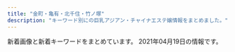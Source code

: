 ```yaml
---
title: "金町・亀有・北千住・竹ノ塚"
description: "キーワード別にの巨乳アジアン・チャイナエステ嬢情報をまとめました。"
---
```


新着画像と新着キーワードをまとめています。
2021年04月19日の情報です。

<DmmAffiliateIns />
<KeywordTable
  shops={
    [
    {
        "station": "\u5800\u5207\u83d6\u84b2\u5712\u99c5",
        "url": "https://kungangm.jimdofree.com/",
        "name": "\u541b\u5b89",
        "img_links": [
            "https://image.jimcdn.com/app/cms/image/transf/dimension=1080x1024:format=jpg/path/s491738307dab8ed0/image/ie54739bfe4411825/version/1617353438/image.jpg",
            "https://image.jimcdn.com/app/cms/image/transf/none/path/s491738307dab8ed0/image/i5806f8c0fbbca598/version/1417614009/image.jpg",
            "https://image.jimcdn.com/app/cms/image/transf/dimension=1080x1024:format=jpg/path/s491738307dab8ed0/image/i0ab0a1b77accb1c7/version/1616305682/image.jpg",
            "https://image.jimcdn.com/app/cms/image/transf/dimension=1080x1024:format=jpg/path/s491738307dab8ed0/image/i8114f4be25f79eef/version/1617353476/image.jpg",
            "https://image.jimcdn.com/app/cms/image/transf/none/path/s491738307dab8ed0/image/iba7a970dbc047ea1/version/1615546334/image.jpg"
        ],
        "keywords": {}
    },
    {
        "station": "JR\u4e80\u6709\u99c5\u5317\u53e3",
        "img_links": [
            "http://massage-esthe.red/images/r3.jpg",
            "http://massage-esthe.red/images/an_5_01.jpg",
            "http://massage-esthe.red/images/staff_images/st6.jpg",
            "http://massage-esthe.red/images/staff_images/st7.jpg",
            "http://massage-esthe.red/images/fbb.jpg",
            "http://massage-esthe.red/images/staff_images/st4.jpg",
            "http://massage-esthe.red/images/staff_images/sta6.jpg",
            "http://massage-esthe.red/images/staff_images/st3.jpg",
            "http://massage-esthe.red/images/index-2.jpg",
            "http://massage-esthe.red/images/an_2_01.jpg",
            "http://massage-esthe.red/images/an_1_01.jpg",
            "http://massage-esthe.red/images/line1.jpg",
            "http://massage-esthe.red/images/staff_images/sta3.jpg",
            "http://massage-esthe.red/images/staff_images/sta1.jpg",
            "http://massage-esthe.red/images/slider/slide4s.png",
            "http://massage-esthe.red/images/an_5_02.jpg",
            "http://massage-esthe.red/images/staff_images/sta2.jpg",
            "http://massage-esthe.red/images/staff_images/sta9.jpg",
            "http://massage-esthe.red/images/staff_images/sta5.jpg",
            "http://massage-esthe.red/images/staff_images/sl.png",
            "http://massage-esthe.red/images/qr.jpg",
            "http://massage-esthe.red/images/an_3_01.jpg",
            "http://massage-esthe.red/images/an_6_02.jpg",
            "http://massage-esthe.red/images/staff_images/sta7.jpg",
            "http://massage-esthe.red/images/slider/slide2s.png",
            "http://massage-esthe.red/images/r7.jpg",
            "http://massage-esthe.red/images/e.jpg",
            "http://massage-esthe.red/images/staff_images/st9.jpg",
            "http://massage-esthe.red/images/r2.jpg",
            "http://massage-esthe.red/images/slider/slide4.png",
            "http://massage-esthe.red/images/an_1_02.jpg",
            "http://massage-esthe.red/images/an_6_01.jpg",
            "http://massage-esthe.red/images/slider/slide3.png",
            "http://massage-esthe.red/images/staff_images/st2.jpg",
            "http://massage-esthe.red/images/an_3_02.jpg",
            "http://massage-esthe.red/images/slider/slide5.png",
            "http://massage-esthe.red/images/slider/slide5s.png",
            "http://massage-esthe.red/images/r5.jpg",
            "http://massage-esthe.red/images/index-1.jpg",
            "http://massage-esthe.red/images/staff_images/st5.jpg",
            "http://massage-esthe.red/images/staff_images/sta4.jpg",
            "http://massage-esthe.red/images/line.jpg",
            "http://massage-esthe.red/images/slider/slide3s.png",
            "http://massage-esthe.red/images/slider/slide1s.png",
            "http://massage-esthe.red/images/r4.jpg",
            "http://massage-esthe.red/images/an_4_02.jpg",
            "http://massage-esthe.red/images/slider/slide1.png",
            "http://massage-esthe.red/images/an_4_01.jpg",
            "http://massage-esthe.red/images/an_2_02.jpg",
            "http://massage-esthe.red/images/r6.jpg",
            "http://massage-esthe.red/images/staff_images/st1.jpg",
            "http://massage-esthe.red/images/slider/slide2.png",
            "http://massage-esthe.red/images/no.png"
        ],
        "name": "BODY RESORT",
        "keywords": {
            "86": 32,
            "D": 20,
            "C": 2
        },
        "url": "http://massage-esthe.red/"
    },
    {
        "name": "\u82b1\u306e\u604b",
        "img_links": [],
        "station": "\u7dbe\u702c\u99c5\u6771\u53e3",
        "url": "http://bananokoi.ies.bz/",
        "keywords": {}
    },
    {
        "station": "JR\u4e80\u6709\u99c5\u5357\u53e3",
        "name": "Aroma RenRen",
        "keywords": {
            "85": 1,
            "F": 1,
            "87": 1,
            "E": 3,
            "C": 2,
            "88": 3,
            "86": 1
        },
        "url": "https://renren.tyo.cm/",
        "img_links": [
            "https://renren.tyo.cm/photos/sites/41/2021/03/202103100916490.jpg",
            "https://renren.tyo.cm/images/end.png",
            "https://renren.tyo.cm/images/tit_pick.png",
            "https://renren.tyo.cm/images/acc5.jpg",
            "https://renren.tyo.cm/images/link_nav01.jpg",
            "https://renren.tyo.cm/images/link_nav05.jpg",
            "https://renren.tyo.cm/images/acc1.jpg",
            "https://renren.tyo.cm/images/link_nav06.jpg",
            "https://renren.tyo.cm/images/top.png",
            "https://renren.tyo.cm/images/tit_link.png",
            "https://renren.tyo.cm/images/tit_new.png",
            "https://renren.tyo.cm/images/staff01.png",
            "https://renren.tyo.cm/images/link_nav03.jpg",
            "https://renren.tyo.cm/images/acc6.jpg",
            "https://renren.tyo.cm/images/side_mobile.jpg",
            "https://renren.tyo.cm/images/acc3.jpg",
            "https://renren.tyo.cm/images/acc2.jpg",
            "https://renren.tyo.cm/images/side_tel.jpg",
            "https://renren.tyo.cm/images/acc4.jpg",
            "https://renren.tyo.cm/photos/sites/41/2021/03/2021031104590881.jpg",
            "https://renren.tyo.cm/photos/sites/41/2021/03/2021031009191523.jpg",
            "https://renren.tyo.cm/images/sp_top.png",
            "https://renren.tyo.cm/images/link_nav02.jpg",
            "https://renren.tyo.cm/photos/sites/41/2021/03/2021031009163856.jpg",
            "https://renren.tyo.cm/images/link_nav04.jpg",
            "https://renren.tyo.cm/photos/sites/41/2021/03/202103100916154.jpg",
            "https://renren.tyo.cm/photos/sites/41/2021/03/2021031009153663.jpg",
            "https://renren.tyo.cm/images/staff02.png"
        ]
    },
    {
        "url": "http://www.yurikago-massage.work/",
        "name": "\u3086\u308a\u304b\u3054",
        "img_links": [
            "http://www.yurikago-massage.work/img/fla-2.jpg",
            "http://www.yurikago-massage.work/img/botton.jpg",
            "http://www.yurikago-massage.work/img/sta13.jpg",
            "http://www.yurikago-massage.work/img/sta11.jpg",
            "http://www.yurikago-massage.work/img/st7.jpg",
            "http://www.yurikago-massage.work/img/sta12.jpg",
            "http://www.yurikago-massage.work/img/mo.png",
            "http://www.yurikago-massage.work/img/st09.jpg",
            "http://www.yurikago-massage.work/img/fla-1.jpg",
            "http://www.yurikago-massage.work/img/sta9.jpg",
            "http://www.yurikago-massage.work/img/st8.jpg",
            "http://www.yurikago-massage.work/img/st6.jpg",
            "http://www.yurikago-massage.work/img/sta10.jpg",
            "http://www.yurikago-massage.work/img/sta6.jpg",
            "http://www.yurikago-massage.work/img/sta8.jpg",
            "http://www.yurikago-massage.work/img/st10.jpg",
            "http://www.yurikago-massage.work/img/st9.jpg",
            "http://www.yurikago-massage.work/img/st12.jpg",
            "http://www.yurikago-massage.work/img/nos.jpg",
            "http://www.yurikago-massage.work/img/st13.jpg",
            "http://www.yurikago-massage.work/img/sta7.jpg",
            "http://www.yurikago-massage.work/img/st11.jpg"
        ],
        "keywords": {
            "85": 8,
            "87": 4,
            "86": 6,
            "E": 4,
            "C": 15,
            "F": 4,
            "88": 4,
            "D": 14
        },
        "station": "JR\u91d1\u753a\u99c5\u5317\u53e3"
    },
    {
        "keywords": {
            "C": 2,
            "D": 5,
            "84": 1
        },
        "url": "http://ningyo-hime.com/",
        "name": "\u4eba\u9b5a\u59eb",
        "img_links": [
            "http://ningyo-hime.com/images/returnBtn.png",
            "http://ningyo-hime.com/js/sliderLine/slide_next.png",
            "http://ningyo-hime.com/staffPhoto/s20200905132814.jpg",
            "http://ningyo-hime.com/staffPhoto/s20201101082513.jpg",
            "http://ningyo-hime.com/staffPhoto/s20201230174356.jpg",
            "http://ningyo-hime.com/js/sliderLine/slide_prev.png",
            "http://ningyo-hime.com/staffPhoto/b20201230174356.jpg",
            "http://ningyo-hime.com/staffPhoto/b20200626161755.jpg",
            "http://ningyo-hime.com/staffPhoto/b20201212104914.jpg",
            "http://ningyo-hime.com/images/slider1/01.jpg",
            "http://ningyo-hime.com/staffPhoto/s20200630134438.jpg",
            "http://ningyo-hime.com/staffPhoto/s20200626161755.jpg",
            "http://ningyo-hime.com/staffPhoto/b20191003141511.jpg",
            "http://ningyo-hime.com/staffPhoto/s20200707192550.jpg",
            "http://ningyo-hime.com/images/gallery1.png",
            "http://ningyo-hime.com/staffPhoto/s20201212104914.jpg",
            "http://ningyo-hime.com/staffPhoto/b20201101082513.jpg",
            "http://ningyo-hime.com/staffPhoto/b20201212112712.jpg",
            "http://ningyo-hime.com/uploadfiles/Image/campaignNingyoHimeCom.jpg",
            "http://ningyo-hime.com/images/mobile.jpg",
            "http://ningyo-hime.com/images/slider1/03.jpg",
            "http://ningyo-hime.com/staffPhoto/s20201212112712.jpg",
            "http://ningyo-hime.com/staffPhoto/s20191003141511.jpg",
            "http://ningyo-hime.com/staffPhoto/b20200630134438.jpg",
            "http://ningyo-hime.com/staffPhoto/b20200905132814.jpg",
            "http://ningyo-hime.com/staffPhoto/b20200707192550.jpg"
        ],
        "station": "\u7dbe\u702c\u99c5\u6771\u53e3"
    },
    {
        "img_links": [
            "http://spring.est888.com/css/staff/staff14.png",
            "http://spring.est888.com/css/staff/staff17-b.png",
            "http://spring.est888.com/css/nav/nav-004.png",
            "http://spring.est888.com/css/staff/staff14-b.png",
            "http://spring.est888.com/css/staff/staff0005.png",
            "http://spring.est888.com/css/nav/nav-002.png",
            "http://spring.est888.com/css/staff/staff11-a.png",
            "http://spring.est888.com/css/staff/staff16-b.png",
            "http://spring.est888.com/css/nav/nav-005.png",
            "http://spring.est888.com/css/nav/nav-001.png",
            "http://spring.est888.com/css/staff/staff004.png",
            "http://spring.est888.com/css/top001.png",
            "http://spring.est888.com/css/staff/staff14-a.png",
            "http://spring.est888.com/css/staff/staff0005-b.png",
            "http://spring.est888.com/css/staff/staff11.png",
            "http://spring.est888.com/css/staff/staff001-b.png",
            "http://spring.est888.com/css/tel.png",
            "http://spring.est888.com/css/staff/staff001-a.png",
            "http://spring.est888.com/css/staff/staff17-a.png",
            "http://spring.est888.com/css/staff/staff16-a.png",
            "http://spring.est888.com/css/staff/staff012.png",
            "http://spring.est888.com/css/top0000000003.jpg",
            "http://spring.est888.com/css/staff/staff004-b.png",
            "http://spring.est888.com/css/staff/staff0005-a.png",
            "http://spring.est888.com/css/staff/staff012-a.png",
            "http://spring.est888.com/css/staff/staff012-b.png",
            "http://spring.est888.com/css/staff/staff010.png",
            "http://spring.est888.com/css/staff/staff001.png",
            "http://spring.est888.com/css/staff/staff17.png",
            "http://spring.est888.com/css/staff/staff16.png",
            "http://spring.est888.com/css/nav/nav-006.png",
            "http://spring.est888.com/css/staff/staff13-a.png",
            "http://spring.est888.com/css/staff/staff004-a.png",
            "http://spring.est888.com/css/staff/staff11-b.png",
            "http://spring.est888.com/css/staff/staff13.png",
            "http://spring.est888.com/css/staff/staff010-a.png",
            "http://spring.est888.com/css/staff/staff0010-b.png",
            "http://spring.est888.com/css/nav/nav-003.png"
        ],
        "name": "Spring \uff5e\u30b9\u30d7\u30ea\u30f3\u30b0\uff5e",
        "station": "JR\u91d1\u753a\u99c5\u5317\u53e3",
        "url": "http://spring.est888.com/",
        "keywords": {
            "E": 1,
            "89": 1,
            "85": 2,
            "D": 3,
            "90": 5,
            "C": 3,
            "91": 1,
            "84": 1
        }
    },
    {
        "station": "JR\u5317\u5343\u4f4f\u99c5\u6771\u53e3",
        "keywords": {},
        "img_links": [
            "http://aroma-heal.com/img/adrs.jpg",
            "http://aroma-heal.com/img/sys2.png",
            "http://aroma-heal.com/img/t-s.jpg",
            "http://aroma-heal.com/img/t-r.jpg",
            "http://aroma-heal.com/img/pc.jpg",
            "http://aroma-heal.com/img/t-t.jpg",
            "http://aroma-heal.com/img/t-o.jpg",
            "http://aroma-heal.com/img/sysetc.png",
            "http://aroma-heal.com/img/sys4.png",
            "http://aroma-heal.com/img/tel.jpg",
            "http://aroma-heal.com/img/paypay.png",
            "http://aroma-heal.com/staff/aoi/01.jpg",
            "http://aroma-heal.com/img/add.jpg",
            "http://aroma-heal.com/staff/mimi/01.jpg",
            "http://aroma-heal.com/img/t-a.jpg",
            "http://aroma-heal.com/img/sys1.png",
            "http://aroma-heal.com/img/sys3.png",
            "http://aroma-heal.com/img/info.jpg",
            "http://aroma-heal.com/img/botton.jpg",
            "http://aroma-heal.com/img/pic.jpg",
            "http://aroma-heal.com/staff/yuki/01.jpg",
            "http://aroma-heal.com/img/cam.jpg",
            "http://aroma-heal.com/img/tit.jpg"
        ],
        "name": "\u7f8e\u5802",
        "url": "http://aroma-heal.com/"
    },
    {
        "name": "Tulip\uff5e\u30c1\u30e5\u30fc\u30ea\u30c3\u30d7",
        "keywords": {},
        "url": "http://www.hi-msg.com/tulip/",
        "img_links": [],
        "station": "JR\u5357\u5343\u4f4f\u99c5\u5357\u53e3"
    },
    {
        "img_links": [
            "http://spring02.est888.com/css/staff/staff010-a.png",
            "http://spring02.est888.com/css/staff/staff008-b.png",
            "http://spring02.est888.com/css/tel.png",
            "http://spring02.est888.com/css/staff/staff03.png",
            "http://spring02.est888.com/css/staff/staff04-a.png",
            "http://spring02.est888.com/css/staff/staff010.png",
            "http://spring02.est888.com/css/staff/staff09-a.png",
            "http://spring02.est888.com/css/staff/staff005-b.png",
            "http://spring02.est888.com/css/staff/staff01-a.png",
            "http://spring02.est888.com/css/nav/nav-001.png",
            "http://spring02.est888.com/css/staff/staff005.png",
            "http://spring02.est888.com/css/nav/nav-004.png",
            "http://spring02.est888.com/css/top003.png",
            "http://spring02.est888.com/css/staff/staff0008.png",
            "http://spring02.est888.com/css/staff/staff09-b.png",
            "http://spring02.est888.com/css/staff/staff01-b.png",
            "http://spring02.est888.com/css/nav/nav-005.png",
            "http://spring02.est888.com/css/staff/staff12.png",
            "http://spring02.est888.com/css/top01.png",
            "http://spring02.est888.com/css/staff/staff11.png",
            "http://spring02.est888.com/css/nav/nav-002.png",
            "http://spring02.est888.com/css/nav/nav-003.png",
            "http://spring02.est888.com/css/staff/staff12-b.png",
            "http://spring02.est888.com/css/staff/staff04-b.png",
            "http://spring02.est888.com/css/nav/nav-006.png",
            "http://spring02.est888.com/css/staff/staff03-a.png",
            "http://spring02.est888.com/css/staff/staff01.png",
            "http://spring02.est888.com/css/staff/staff010-b.png",
            "http://spring02.est888.com/css/staff/staff005-a.png",
            "http://spring02.est888.com/css/staff/staff04.png",
            "http://spring02.est888.com/css/osusume01.png",
            "http://spring02.est888.com/css/staff/staff11-b.png",
            "http://spring02.est888.com/css/staff/staff003-b.png",
            "http://spring02.est888.com/css/staff/staff12-a.png",
            "http://spring02.est888.com/css/top02-left.png",
            "http://spring02.est888.com/css/staff/staff09.png",
            "http://spring02.est888.com/css/top04.png",
            "http://spring02.est888.com/css/staff/staff11-a.png"
        ],
        "url": "http://spring02.est888.com/",
        "name": "Spring-\u30b9\u30d7\u30ea\u30f3\u30b0-",
        "station": "\u7dbe\u702c\u99c5\u897f\u53e3",
        "keywords": {
            "C": 4,
            "G": 1,
            "85": 3,
            "E": 2,
            "89": 1,
            "90": 3,
            "84": 1,
            "91": 1
        }
    },
    {
        "name": "\u611b",
        "keywords": {},
        "station": "\u7dbe\u702c\u99c5\u6771\u53e3",
        "img_links": [
            "http://ayase-ai.jpest.net/uploads//sites/33/2021/01/g1-225x300.jpg",
            "http://ayase-ai.jpest.net/uploads//sites/33/2020/11/g1.jpg",
            "http://ayase-ai.jpest.net/uploads//sites/33/2021/04/g1.jpg",
            "http://ayase-ai.jpest.net/uploads//sites/33/2020/11/m-top02-1.jpg",
            "http://ayase-ai.jpest.net/uploads//sites/33/2020/12/r4-1.png",
            "http://ayase-ai.jpest.net/uploads//sites/33/2020/11/g6-225x300.jpg",
            "http://ayase-ai.jpest.net/uploads//sites/33/2020/11/g2.jpg",
            "http://ayase-ai.jpest.net/uploads//sites/33/2020/11/g3-225x300.jpg",
            "http://ayase-ai.jpest.net/uploads//sites/33/2020/11/g6.jpg",
            "http://ayase-ai.jpest.net/uploads//sites/33/2021/04/g1-225x300.jpg",
            "http://ayase-ai.jpest.net/uploads//sites/33/2020/12/mobile-1.jpg",
            "http://ayase-ai.jpest.net/uploads//sites/33/2020/12/main_bottom.png",
            "http://ayase-ai.jpest.net/uploads//sites/33/2020/12/ma01-1.jpg",
            "http://ayase-ai.jpest.net/uploads//sites/33/2020/12/r3-1.png",
            "http://ayase-ai.jpest.net/uploads//sites/33/2020/12/shishu-2.png",
            "http://ayase-ai.jpest.net/uploads//sites/33/2020/12/re.jpg",
            "http://ayase-ai.jpest.net/uploads//sites/33/2020/12/r2-1.png",
            "http://ayase-ai.jpest.net/uploads//sites/33/2020/12/main_top-1.png",
            "http://ayase-ai.jpest.net/uploads//sites/33/2020/11/g5.jpg",
            "http://ayase-ai.jpest.net/uploads//sites/33/2020/11/g5-225x300.jpg",
            "http://ayase-ai.jpest.net/uploads//sites/33/2020/11/g4.jpg",
            "http://ayase-ai.jpest.net/uploads//sites/33/2020/12/r1.png",
            "http://ayase-ai.jpest.net/uploads//sites/33/2020/12/main_top.png",
            "http://ayase-ai.jpest.net/uploads//sites/33/2020/11/g3.jpg",
            "http://ayase-ai.jpest.net/uploads//sites/33/2020/11/g2-225x300.jpg",
            "http://ayase-ai.jpest.net/uploads//sites/33/2020/12/main_bottom-1.png",
            "http://ayase-ai.jpest.net/uploads//sites/33/2020/11/g4-225x300.jpg",
            "http://ayase-ai.jpest.net/uploads//sites/33/2021/01/g1.jpg",
            "http://ayase-ai.jpest.net/uploads//sites/33/2020/12/ss.png",
            "http://ayase-ai.jpest.net/uploads//sites/33/2020/11/g1-225x300.jpg"
        ],
        "url": "http://ayase-ai.jpest.net/"
    },
    {
        "img_links": [
            "http://koi.rankuens.com/css/left.jpg",
            "http://koi.rankuens.com/css/staff/staff10.jpg",
            "http://koi.rankuens.com/css/nav/nav04.jpg",
            "http://koi.rankuens.com/css/top004.jpg",
            "http://koi.rankuens.com/css/nav/nav05.jpg",
            "http://koi.rankuens.com/css/staff/staff00005.jpg",
            "http://koi.rankuens.com/css/staff/staff09.jpg",
            "http://koi.rankuens.com/css/staff/staff00006.jpg",
            "http://koi.rankuens.com/css/head03.jpg",
            "http://koi.rankuens.com/css/staff/staff08.jpg",
            "http://koi.rankuens.com/css/top005.jpg",
            "http://koi.rankuens.com/css/nav/nav03.jpg",
            "http://koi.rankuens.com/css/nav/nav06.jpg",
            "http://koi.rankuens.com/css/top000001.jpg",
            "http://koi.rankuens.com/css/nav/nav02.jpg",
            "http://koi.rankuens.com/css/right.jpg",
            "http://koi.rankuens.com/css/nav/nav01.jpg"
        ],
        "name": "\u604b\u4eba\u697d\u5712",
        "url": "http://koi.rankuens.com/",
        "station": "JR\u4e80\u6709\u99c5\u5357\u53e3",
        "keywords": {
            "86": 2,
            "E": 2,
            "89": 1,
            "87": 2,
            "D": 3
        }
    },
    {
        "name": "You First*\u30e6\u30fc\u30d5\u30a1\u30fc\u30b9\u30c8",
        "station": "\u7dbe\u702c\u99c5\u6771\u53e3",
        "url": "http://youfirstesthe.com/",
        "keywords": {
            "\u30bb\u30af\u30b7\u30fc": 5,
            "G": 6
        },
        "img_links": [
            "http://youfirstesthe.com/upload/girl/img02/img1_0016.jpg",
            "http://youfirstesthe.com/upload/girl/img03/img2_0029.jpg",
            "http://youfirstesthe.com/upload/girl/img03/img2_0016.jpg",
            "http://youfirstesthe.com/images/top/news.png",
            "http://youfirstesthe.com/images/top/list_btn.png",
            "http://youfirstesthe.com/upload/girl/img02/img1_0019.jpg",
            "http://youfirstesthe.com/upload/girl/img03/img1_0027.jpg",
            "http://youfirstesthe.com/upload/girl/img02/img1_0021.jpg",
            "http://youfirstesthe.com/upload/girl/img03/img5_0008.jpg",
            "http://youfirstesthe.com/upload/girl/img03/img1_0020.jpg",
            "http://youfirstesthe.com/upload/girl/img03/img1_0019.jpg",
            "http://youfirstesthe.com/upload/girl/img03/img1_0015.jpg",
            "http://youfirstesthe.com/upload/girl/img02/img1_0028.jpg",
            "http://youfirstesthe.com/images/top/ranking02.png",
            "http://youfirstesthe.com/upload/girl/img02/img1_0014.jpg",
            "http://youfirstesthe.com/upload/girl/img03/img1_0003.jpg",
            "http://youfirstesthe.com/upload/board/img_1616074420.jpg",
            "http://youfirstesthe.com/upload/board/img_1555924960.jpg",
            "http://youfirstesthe.com/images/top/ranking03.png",
            "http://youfirstesthe.com/upload/board/img_1616074473.jpg",
            "http://youfirstesthe.com/upload/girl/img03/img2_0019.jpg",
            "http://youfirstesthe.com/upload/girl/img02/img1_0015.jpg",
            "http://youfirstesthe.com/upload/girl/img03/img1_0026.jpg",
            "http://youfirstesthe.com/upload/girl/img03/img3_0008.jpg",
            "http://youfirstesthe.com/images/top/ranking01.png",
            "http://youfirstesthe.com/upload/girl/img02/img1_0027.jpg",
            "http://youfirstesthe.com/upload/girl/img02/img1_0004.jpg",
            "http://youfirstesthe.com/upload/girl/img02/img1_0007.jpg",
            "http://youfirstesthe.com/upload/girl/img03/img2_0028.jpg",
            "http://youfirstesthe.com/upload/girl/img03/img2_0003.jpg",
            "http://youfirstesthe.com/upload/girl/img03/img1_0029.jpg",
            "http://youfirstesthe.com/upload/girl/img03/img2_0007.jpg",
            "http://youfirstesthe.com/upload/board/img_1558501433.jpg",
            "http://youfirstesthe.com/upload/girl/img03/img2_0014.jpg",
            "http://youfirstesthe.com/upload/girl/img02/img1_0026.jpg",
            "http://youfirstesthe.com/upload/girl/img02/img1_0003.jpg",
            "http://youfirstesthe.com/upload/girl/img03/img1_0014.jpg",
            "http://youfirstesthe.com/upload/board/img_1600470945.jpg",
            "http://youfirstesthe.com/upload/girl/img03/img1_0028.jpg",
            "http://youfirstesthe.com/upload/girl/img02/img1_0020.jpg",
            "http://youfirstesthe.com/upload/girl/img03/img1_0021.jpg",
            "http://youfirstesthe.com/upload/girl/img03/img2_0020.jpg",
            "http://youfirstesthe.com/upload/girl/img03/img1_0007.jpg",
            "http://youfirstesthe.com/upload/board/img_1601452249.jpg",
            "http://youfirstesthe.com/upload/girl/img02/img1_0008.jpg",
            "http://youfirstesthe.com/upload/girl/img02/img1_0029.jpg",
            "http://youfirstesthe.com/upload/girl/img03/img1_0004.jpg",
            "http://youfirstesthe.com/upload/girl/img03/img3_0003.jpg",
            "http://youfirstesthe.com/upload/girl/img03/img4_0008.jpg",
            "http://youfirstesthe.com/upload/girl/img03/img3_0007.jpg",
            "http://youfirstesthe.com/images/common/tel.png",
            "http://youfirstesthe.com/images/top/pickup_box.png",
            "http://youfirstesthe.com/images/common/main_txt_corona.jpg",
            "http://youfirstesthe.com/upload/girl/img03/img4_0007.jpg",
            "http://youfirstesthe.com/upload/girl/img03/img1_0008.jpg",
            "http://youfirstesthe.com/upload/girl/img03/img3_0020.jpg",
            "http://youfirstesthe.com/upload/girl/img03/img2_0008.jpg",
            "http://youfirstesthe.com/upload/girl/img03/img1_0016.jpg"
        ]
    },
    {
        "keywords": {},
        "station": "\u6885\u5cf6\u99c5",
        "url": "http://sumirety.xyz/",
        "name": "\u5fc3",
        "img_links": []
    },
    {
        "name": "\u5927\u5bb6\u65cf",
        "station": "\u7af9\u30ce\u585a\u99c5\u6771\u53e3",
        "url": "http://esthe-aroma.xyz/",
        "img_links": [
            "http://esthe-aroma.xyz/images/home.png",
            "http://esthe-aroma.xyz/images/cg01.jpg",
            "http://esthe-aroma.xyz/images/esthe3.jpg",
            "http://esthe-aroma.xyz/images/info.png",
            "http://esthe-aroma.xyz/images/acc.jpg",
            "http://esthe-aroma.xyz/images/acc1.jpg",
            "http://esthe-aroma.xyz/images/link.png",
            "http://esthe-aroma.xyz/images/esthe2.jpg",
            "http://esthe-aroma.xyz/images/gallery.png",
            "http://esthe-aroma.xyz/images/staff.png",
            "http://esthe-aroma.xyz/images/friend.png",
            "http://esthe-aroma.xyz/images/main-sp.jpg",
            "http://esthe-aroma.xyz/images/esthe1.jpg",
            "http://esthe-aroma.xyz/images/home_002.png",
            "http://esthe-aroma.xyz/images/clear.png",
            "http://esthe-aroma.xyz/images/cg02.jpg",
            "http://esthe-aroma.xyz/images/blog_002.png",
            "http://esthe-aroma.xyz/images/main1.jpg",
            "http://esthe-aroma.xyz/images/header3.png"
        ],
        "keywords": {
            "87": 3,
            "86": 3
        }
    },
    {
        "keywords": {},
        "url": "https://bright.xyz.mn/",
        "station": "JR\u4e80\u6709\u99c5\u5357\u53e3",
        "name": "Plaisir\u30fb\u30d7\u30ec\u30b8\u30fc\u30eb",
        "img_links": []
    },
    {
        "url": "http://relax-esthe.tokyo/",
        "station": "\u6885\u5cf6\u99c5",
        "img_links": [
            "http://relax-esthe.tokyo/css/m-top-right03.jpg",
            "http://relax-esthe.tokyo/css/staff/staff06.png",
            "http://relax-esthe.tokyo/css/m-top-right02.jpg",
            "http://relax-esthe.tokyo/css/staff/staff07.png",
            "http://relax-esthe.tokyo/css/m-right.jpg",
            "http://relax-esthe.tokyo/css/m-left.jpg",
            "http://relax-esthe.tokyo/css/m-top-right01.jpg",
            "http://relax-esthe.tokyo/css/m-top-right04.jpg",
            "http://relax-esthe.tokyo/css/staff/staff03.png",
            "http://relax-esthe.tokyo/css/staff/staff05.png",
            "http://relax-esthe.tokyo/css/staff/staff0n.png",
            "http://relax-esthe.tokyo/images/call.png",
            "http://relax-esthe.tokyo/css/m-head1.jpg",
            "http://relax-esthe.tokyo/css/staff/staff02.png",
            "http://relax-esthe.tokyo/css/m-top02.jpg",
            "http://relax-esthe.tokyo/css/staff/staff08.png",
            "http://relax-esthe.tokyo/css/top-left01.jpg",
            "http://relax-esthe.tokyo/css/staff/staff01.png",
            "http://relax-esthe.tokyo/css/m-yejiao.jpg"
        ],
        "name": "Amor-\u30a2\u30e2\u30fc\u30eb-",
        "keywords": {}
    },
    {
        "keywords": {
            "C": 11,
            "90": 6,
            "88": 6,
            "87": 6,
            "85": 6,
            "86": 12,
            "89": 6,
            "D": 18
        },
        "url": "https://lush.jpn.vin/",
        "station": "JR\u91d1\u753a\u99c5\u5317\u53e3",
        "name": "\u30e9\u30c3\u30b7\u30e5",
        "img_links": [
            "https://lush.jpn.vin/photos/sites/6/2021/01/2021011906135643.jpg",
            "https://lush.jpn.vin/photos/sites/6/2020/12/2020121402072787.jpg",
            "https://lush.jpn.vin/photos/sites/6/2020/12/2020121402082025.jpg",
            "https://lush.jpn.vin/images/tit_news.png",
            "https://lush.jpn.vin/photos/sites/6/2020/12/2020121402091934.jpg",
            "https://lush.jpn.vin/images/room4.jpg",
            "https://lush.jpn.vin/images/tit_pick.jpg",
            "https://lush.jpn.vin/images/bg_comend.jpg",
            "https://lush.jpn.vin/images/top.png",
            "https://lush.jpn.vin/photos/sites/6/2020/12/202012140206371.jpg",
            "https://lush.jpn.vin/images/end.jpg",
            "https://lush.jpn.vin/images/room2.jpg",
            "https://lush.jpn.vin/images/girl.png",
            "https://lush.jpn.vin/photos/sites/6/2021/01/2021012905303514.jpg",
            "https://lush.jpn.vin/photos/sites/6/2021/02/2021021804400223.jpg",
            "https://lush.jpn.vin/images/rb.png",
            "https://lush.jpn.vin/images/tit_staff.jpg",
            "https://lush.jpn.vin/images/side_mobile.png",
            "https://lush.jpn.vin/images/border-bottom.png",
            "https://lush.jpn.vin/images/room3.jpg",
            "https://lush.jpn.vin/images/lb.png",
            "https://lush.jpn.vin/images/room1.jpg"
        ]
    },
    {
        "url": "http://kenkounoie-umejima.este88.com/",
        "img_links": [
            "http://kenkounoie-umejima.este88.com/images/acc2.jpg",
            "http://kenkounoie-umejima.este88.com/gals/ai1.jpg",
            "http://kenkounoie-umejima.este88.com/gals/risa1.jpg",
            "http://kenkounoie-umejima.este88.com/images/acc5.jpg",
            "http://kenkounoie-umejima.este88.com/gals/mimi1.jpg",
            "http://kenkounoie-umejima.este88.com/images/acc3.jpg",
            "http://kenkounoie-umejima.este88.com/gals/kiki1.jpg",
            "http://kenkounoie-umejima.este88.com/images/acc1.jpg",
            "http://kenkounoie-umejima.este88.com/i/sp02.jpg",
            "http://kenkounoie-umejima.este88.com/images/img2.jpg",
            "http://kenkounoie-umejima.este88.com/images/qr.jpg",
            "http://kenkounoie-umejima.este88.com/gals/rika1.jpg",
            "http://kenkounoie-umejima.este88.com/gals/akane1.jpg",
            "http://kenkounoie-umejima.este88.com/images/acc4.jpg",
            "http://kenkounoie-umejima.este88.com/images/img1.jpg",
            "http://kenkounoie-umejima.este88.com/images/img3.jpg",
            "http://kenkounoie-umejima.este88.com/images/img4.jpg",
            "http://kenkounoie-umejima.este88.com/gals/emi1.jpg",
            "http://kenkounoie-umejima.este88.com/images/info.png"
        ],
        "keywords": {},
        "name": "\u5065\u5eb7\u306e\u5bb6",
        "station": "\u6885\u5cf6\u99c5"
    },
    {
        "url": "http://www.maria0228.com/",
        "img_links": [
            "http://www.maria0228.com/img/6.jpg",
            "http://www.maria0228.com/img/danni.jpg",
            "http://www.maria0228.com/img/4.jpg",
            "http://www.maria0228.com/img/ayumi.jpg",
            "http://www.maria0228.com/img/7.jpg",
            "http://www.maria0228.com/img/nana.jpg",
            "http://www.maria0228.com/img/1.jpg",
            "http://www.maria0228.com/img/yuri.jpg",
            "http://www.maria0228.com/img/5.jpg",
            "http://www.maria0228.com/img/2.jpg",
            "http://www.maria0228.com/img/mina.jpg",
            "http://www.maria0228.com/img/3.jpg",
            "http://www.maria0228.com/img/aya.jpg",
            "http://www.maria0228.com/img/erika.jpg"
        ],
        "station": "JR\u4e80\u6709\u99c5\u5317\u53e3",
        "name": "\u7652\u3057\u306e\u5bb6",
        "keywords": {}
    },
    {
        "url": "https://2020-es.com/",
        "img_links": [
            "https://2020-es.com/img/course/1.png",
            "https://2020-es.com/img/photo_button.png",
            "https://2020-es.com/img/fmenu/3_off.png",
            "https://2020-es.com/img/fmenu/2_off.png",
            "https://2020-es.com/img/menu/5_off.png",
            "https://2020-es.com/img/course/4.png",
            "https://2020-es.com/img/course/2.png",
            "https://2020-es.com/img/menu/6_off.png",
            "https://2020-es.com/img/menu/2_off.png",
            "https://2020-es.com/img/menu/1_off.png",
            "https://2020-es.com/uploaded/girlinfo/7/G1_7_1.jpg",
            "https://2020-es.com/img/fmenu/4_off.png",
            "https://2020-es.com/uploaded/girlinfo/6/G1_6_1.jpg",
            "https://2020-es.com/img/fmenu/1_off.png",
            "https://2020-es.com/img/google_button.png",
            "https://2020-es.com/img/fmenu/call_off.png",
            "https://2020-es.com/img/course/3.png",
            "https://2020-es.com/img/menu/3_off.png",
            "https://2020-es.com/img/menu/4_off.png"
        ],
        "keywords": {},
        "station": "JR\u4e80\u6709\u99c5\u5317\u53e3",
        "name": "2020"
    },
    {
        "keywords": {},
        "name": "Angela \u30a2\u30f3\u30b8\u30a7\u30e9",
        "url": "http://angela.esjp.xyz/",
        "img_links": [
            "http://angela.esjp.xyz/images/topbg.jpg",
            "http://angela.esjp.xyz/girl/4.jpg",
            "http://angela.esjp.xyz/images/pickup_line.png",
            "http://angela.esjp.xyz/girl/3.jpg",
            "http://angela.esjp.xyz/images/staff_bg.png",
            "http://angela.esjp.xyz/images/roomimg/photo01.jpg",
            "http://angela.esjp.xyz/images/tel_footer.png",
            "http://angela.esjp.xyz/images/roomimg/photo02.jpg",
            "http://angela.esjp.xyz/girl/1.jpg",
            "http://angela.esjp.xyz/girl/6.jpg",
            "http://angela.esjp.xyz/girl/2.jpg",
            "http://angela.esjp.xyz/images/mobile_bg.png",
            "http://angela.esjp.xyz/images/nophotos.jpg",
            "http://angela.esjp.xyz/girl/5.jpg",
            "http://angela.esjp.xyz/images/newsbg.png"
        ],
        "station": "\u7dbe\u702c\u99c5\u6771\u53e3"
    },
    {
        "name": "\u5922\u306e\u5bb6",
        "station": "\u7af9\u30ce\u585a\u99c5\u6771\u53e3",
        "url": "http://kokoroan.jps.cm/",
        "keywords": {
            "86": 1,
            "C": 10,
            "D": 2,
            "87": 1
        },
        "img_links": [
            "http://kokoroan.jps.cm/images/room4.jpg",
            "http://kokoroan.jps.cm/images/ser2.jpg",
            "http://kokoroan.jps.cm/images/girl-z2.jpg",
            "http://kokoroan.jps.cm/images/top.jpg",
            "http://kokoroan.jps.cm/images/room2.jpg",
            "http://kokoroan.jps.cm/images/ser3.jpg",
            "http://kokoroan.jps.cm/images/service_line.jpg",
            "http://kokoroan.jps.cm/images/ser4.jpg",
            "http://kokoroan.jps.cm/images/ser1.jpg",
            "http://kokoroan.jps.cm/photos/sites/31/2021/04/2021041913212424.jpg",
            "http://kokoroan.jps.cm/images/room3.jpg",
            "http://kokoroan.jps.cm/photos/sites/31/2021/03/2021032316410890.jpg",
            "http://kokoroan.jps.cm/images/end.jpg",
            "http://kokoroan.jps.cm/images/girl-z1.jpg",
            "http://kokoroan.jps.cm/images/mobile2.jpg",
            "http://kokoroan.jps.cm/photos/sites/31/2021/03/2021032515024847.jpg",
            "http://kokoroan.jps.cm/images/staff_line.jpg",
            "http://kokoroan.jps.cm/images/mobile.jpg",
            "http://kokoroan.jps.cm/photos/sites/31/2021/03/2021032316250291.jpg",
            "http://kokoroan.jps.cm/images/room1.jpg",
            "http://kokoroan.jps.cm/images/bj3.jpg",
            "http://kokoroan.jps.cm/images/ser5.jpg",
            "http://kokoroan.jps.cm/photos/sites/31/2021/03/2021032515025450.jpg"
        ]
    },
    {
        "url": "https://heart-peace.business.site/",
        "img_links": [],
        "name": "heart Peace \uff5e\u30cf\u30fc\u30c8\u30d4\u30fc\u30b9\uff5e",
        "keywords": {},
        "station": "\u7dbe\u702c\u99c5"
    },
    {
        "img_links": [
            "http://e-luxury.work/images/int1.jpg",
            "http://e-luxury.work/img/momoka1.jpg",
            "http://e-luxury.work/img/mina1.jpg",
            "http://e-luxury.work/images/b1.jpg",
            "http://e-luxury.work/img/yuki1.jpg",
            "http://e-luxury.work/images/tt.jpg",
            "http://e-luxury.work/img/mimi1.jpg",
            "http://e-luxury.work/images/1.jpg",
            "http://e-luxury.work/images/head.jpg",
            "http://e-luxury.work/images/interior_t.jpg",
            "http://e-luxury.work/images/ta.jpg",
            "http://e-luxury.work/images/staff_t.jpg",
            "http://e-luxury.work/images/2.jpg",
            "http://e-luxury.work/images/5.jpg",
            "http://e-luxury.work/img/minami1.jpg",
            "http://e-luxury.work/images/tel.jpg",
            "http://e-luxury.work/images/sys.jpg",
            "http://e-luxury.work/images/3.jpg",
            "http://e-luxury.work/images/4.jpg",
            "http://e-luxury.work/images/6.jpg",
            "http://e-luxury.work/images/mobile.jpg",
            "http://e-luxury.work/images/int2.jpg",
            "http://e-luxury.work/img/eri1.jpg",
            "http://e-luxury.work/img/kayo1.jpg",
            "http://e-luxury.work/images/news.jpg",
            "http://e-luxury.work/images/7.jpg",
            "http://e-luxury.work/img/kayo2.jpg"
        ],
        "name": "Angel",
        "url": "http://e-luxury.work/",
        "keywords": {},
        "station": "\u7dbe\u702c\u99c5\u897f\u53e3"
    },
    {
        "url": "https://besteste.com/",
        "station": "JR\u4e80\u6709\u99c5\u5317\u53e3",
        "keywords": {
            "E": 2,
            "D": 2,
            "86": 1,
            "85": 2,
            "C": 1
        },
        "name": "\u685c",
        "img_links": [
            "https://besteste.com/staffPhoto/s20201104202356.jpg",
            "https://besteste.com/staffPhoto/s20201104202509.jpg",
            "https://besteste.com/staffPhoto/s20210206174451.jpg",
            "https://besteste.com/staffPhoto/b20201104202356.jpg",
            "https://besteste.com/staffPhoto/s20201104202559.jpg",
            "https://besteste.com/staffPhoto/b20201104202509.jpg",
            "https://besteste.com/staffPhoto/s20201104202122.jpg",
            "https://besteste.com/staffPhoto/b20201104202559.jpg",
            "https://besteste.com/staffPhoto/s20201104201732.jpg",
            "https://besteste.com/staffPhoto/b20201104201732.jpg",
            "https://besteste.com/staffPhoto/b20210206174451.jpg",
            "https://besteste.com/staffPhoto/s20210206174605.jpg",
            "https://besteste.com/staffPhoto/b20201104202024.jpg",
            "https://besteste.com/js/sliderLine/slide_prev.png",
            "https://besteste.com/staffPhoto/s20201104202024.jpg",
            "https://besteste.com/images/mobile.jpg",
            "https://besteste.com/images/slider1/03.jpg",
            "https://besteste.com/staffPhoto/s20210206174200.jpg",
            "https://besteste.com/js/sliderLine/slide_next.png",
            "https://besteste.com/staffPhoto/s20201104202235.jpg",
            "https://besteste.com/staffPhoto/b20210206174329.jpg",
            "https://besteste.com/staffPhoto/b20201104202740.jpg",
            "https://besteste.com/staffPhoto/s20210206174033.jpg",
            "https://besteste.com/staffPhoto/s20210206174329.jpg",
            "https://besteste.com/staffPhoto/b20201104202122.jpg",
            "https://besteste.com/staffPhoto/s20201223163111.jpg",
            "https://besteste.com/staffPhoto/b20210206174605.jpg",
            "https://besteste.com/staffPhoto/b20201104202637.jpg",
            "https://besteste.com/staffPhoto/b20201223163111.jpg",
            "https://besteste.com/staffPhoto/b20210206174033.jpg",
            "https://besteste.com/staffPhoto/b20210206174200.jpg",
            "https://besteste.com/images/slider1/01.jpg",
            "https://besteste.com/staffPhoto/s20201104202740.jpg",
            "https://besteste.com/images/returnBtn.png",
            "https://besteste.com/staffPhoto/s20201104202637.jpg",
            "https://besteste.com/staffPhoto/b20201104202235.jpg"
        ]
    },
    {
        "img_links": [
            "https://anna.iest.info/photos/sites/32/2020/09/2020092310084345.jpg",
            "https://anna.iest.info/images/05.jpg",
            "https://anna.iest.info/photos/sites/32/2021/03/2021030906341691.jpg",
            "https://anna.iest.info/photos/sites/32/2021/01/202101230226466.jpg",
            "https://anna.iest.info/photos/sites/32/2020/09/2020092310053060.jpg",
            "https://anna.iest.info/photos/sites/32/2020/11/2020110204554291.jpg",
            "https://anna.iest.info/photos/sites/32/2021/01/2021012102544587.jpg",
            "https://anna.iest.info/images/side_link03.png",
            "https://anna.iest.info/photos/sites/32/2020/09/2020092310095442.jpg",
            "https://anna.iest.info/photos/sites/32/2020/10/2020102309073277.jpg",
            "https://anna.iest.info/images/top.png",
            "https://anna.iest.info/photos/sites/32/2021/03/202103090634171.jpg",
            "https://anna.iest.info/photos/sites/32/2021/01/2021012102543828.jpg",
            "https://anna.iest.info/images/09.jpg",
            "https://anna.iest.info/images/side_link02.png",
            "https://anna.iest.info/photos/sites/32/2021/04/2021040703585933.jpg",
            "https://anna.iest.info/photos/sites/32/2020/09/2020092404431618.jpg",
            "https://anna.iest.info/images/sp_top.jpg",
            "https://anna.iest.info/photos/sites/32/2021/01/2021012302265121.jpg",
            "https://anna.iest.info/photos/sites/32/2020/09/2020092310053021.jpg",
            "https://anna.iest.info/photos/sites/32/2020/09/2020092310180247.jpg",
            "https://anna.iest.info/photos/sites/32/2020/09/2020092310104790.jpg",
            "https://anna.iest.info/photos/sites/32/2020/09/2020092310230663.jpg",
            "https://anna.iest.info/photos/sites/32/2020/12/2020122407252653.jpg"
        ],
        "keywords": {
            "D": 133,
            "80": 18,
            "87": 76,
            "C": 37,
            "83": 19,
            "85": 19,
            "88": 19,
            "E": 57,
            "86": 76
        },
        "name": "\u5b89\u5a1c\u30fb\u30a2\u30f3\u30ca",
        "url": "https://anna.iest.info/",
        "station": "\u7af9\u30ce\u585a\u99c5\u6771\u53e3"
    },
    {
        "url": "http://rakuen.ies.fun/",
        "img_links": [
            "http://rakuen.ies.fun/photos/sites/40/2021/04/2021040203112298.jpg",
            "http://rakuen.ies.fun/images/room2.jpg",
            "http://rakuen.ies.fun/images/s_staff.png",
            "http://rakuen.ies.fun/images/s_link.png",
            "http://rakuen.ies.fun/images/room4.jpg",
            "http://rakuen.ies.fun/images/info.jpg",
            "http://rakuen.ies.fun/images/s3.jpg",
            "http://rakuen.ies.fun/images/room1.jpg",
            "http://rakuen.ies.fun/photos/sites/40/2021/04/2021040203112138.jpg",
            "http://rakuen.ies.fun/images/room3.jpg",
            "http://rakuen.ies.fun/photos/sites/40/2021/04/202104020311230.jpg",
            "http://rakuen.ies.fun/images/s_news.jpg",
            "http://rakuen.ies.fun/images/mobile.jpg",
            "http://rakuen.ies.fun/photos/sites/40/2021/04/2021040203112232.jpg",
            "http://rakuen.ies.fun/images/tel.jpg",
            "http://rakuen.ies.fun/images/info2.jpg"
        ],
        "station": "\u897f\u65b0\u4e95\u99c5\u897f\u53e3",
        "keywords": {
            "83": 2,
            "86": 4,
            "D": 6,
            "C": 2,
            "\u80f8": 2,
            "85": 2
        },
        "name": "\u7e01"
    },
    {
        "station": "JR\u4e80\u6709\u99c5\u5317\u53e3",
        "url": "http://kenkohouse.com/",
        "keywords": {},
        "img_links": [],
        "name": "\u30b5\u30e9\u30f3"
    },
    {
        "name": "\u6cc9\u30fb\u3044\u305a\u307f",
        "keywords": {
            "E": 2,
            "D": 1
        },
        "img_links": [
            "https://moon-love.info/staffPhoto/b20200527170611.jpg",
            "https://moon-love.info/uploadfiles/Image/image.png",
            "https://moon-love.info/uploadfiles/images/campaignIyasiHealCom.jpg",
            "https://moon-love.info/staffPhoto/s20200527170611.jpg",
            "https://moon-love.info/staffPhoto/b20200711151214.jpg",
            "https://moon-love.info/images/noImg.jpg",
            "https://moon-love.info/images/slider1/03.jpg",
            "https://moon-love.info/images/returnBtn.png",
            "https://moon-love.info/js/sliderLine/slide_next.png",
            "https://moon-love.info/images/mobile.jpg",
            "https://moon-love.info/staffPhoto/s20200711151214.jpg",
            "https://moon-love.info/images/slider1/01.jpg",
            "https://moon-love.info/images/gallery1.png",
            "https://moon-love.info/images/slider1/02.jpg",
            "https://moon-love.info/js/sliderLine/slide_prev.png"
        ],
        "station": "\u5317\u5343\u4f4f\u99c5\u6771\u53e3",
        "url": "https://moon-love.info/"
    },
    {
        "img_links": [
            "http://esthe-massage.pink/sp/images/teline.png",
            "http://esthe-massage.pink/sp/images/cg2.jpg",
            "http://esthe-massage.pink/images/staff_tit.jpg",
            "http://esthe-massage.pink/sp/images/tel.png",
            "http://esthe-massage.pink/sp/images/cg1.jpg",
            "http://esthe-massage.pink/images/line.jpg",
            "http://esthe-massage.pink/sp/images/cg3.jpg",
            "http://esthe-massage.pink/sp/images/cg6.jpg",
            "http://esthe-massage.pink/images/pick.jpg",
            "http://esthe-massage.pink/images/staff_s.jpg",
            "http://esthe-massage.pink/images/tb.png",
            "http://esthe-massage.pink/images/cg6.jpg",
            "http://esthe-massage.pink/images/line2.jpg",
            "http://esthe-massage.pink/images/cg3.jpg",
            "http://esthe-massage.pink/images/newface.jpg",
            "http://esthe-massage.pink/images/bb.png",
            "http://esthe-massage.pink/images/news.jpg",
            "http://esthe-massage.pink/images/mobile1.jpg",
            "http://esthe-massage.pink/images/compaign.jpg",
            "http://esthe-massage.pink/images/cg9.jpg",
            "http://esthe-massage.pink/sp/images/top-img01.png",
            "http://esthe-massage.pink/sp/images/telb.png",
            "http://esthe-massage.pink/images/end3.png",
            "http://esthe-massage.pink/images/top.png",
            "http://esthe-massage.pink/images/cg2.jpg",
            "http://esthe-massage.pink/images/cg1.jpg",
            "http://esthe-massage.pink/sp/images/cg7.jpg",
            "http://esthe-massage.pink/images/tb1.png",
            "http://esthe-massage.pink/images/cg7.jpg",
            "http://esthe-massage.pink/images/aboutus.jpg",
            "http://esthe-massage.pink/images/mobile.jpg",
            "http://esthe-massage.pink/sp/images/cg9.jpg"
        ],
        "url": "http://esthe-massage.pink/",
        "station": "JR\u91d1\u753a\u99c5\u5317\u53e3",
        "keywords": {
            "D": 6
        },
        "name": "\u96c5"
    },
    {
        "img_links": [
            "http://starrysky.esnavi.work/2/uploadimg/1617615141.jpeg",
            "http://starrysky.esnavi.work/2/uploadimg/1609136727.jpeg",
            "http://starrysky.esnavi.work/2/uploadimg/1609136908.jpeg",
            "https://pwchp.com/images_editor/124/images/1559717095-146381_2.jpg",
            "http://starrysky.esnavi.work/2/uploadimg/1565558725.jpg",
            "https://century.pwchp.com/images/vis_theptframe.png",
            "http://starrysky.esnavi.work/iDl2toJilLq62VX.png",
            "http://starrysky.esnavi.work/2/uploadimg/1596225793.jpg",
            "http://starrysky.esnavi.work/vis_theptframe.png",
            "http://starrysky.esnavi.work/2/uploadimg/1574764277.jpg",
            "http://starrysky.esnavi.work/1-1PZ515095RN.jpg"
        ],
        "keywords": {
            "\u80f8": 1,
            "C": 9,
            "D": 9,
            "83": 9,
            "E": 9,
            "88": 9,
            "85": 18,
            "90": 18
        },
        "station": "\u7dbe\u702c\u99c5\u6771\u53e3",
        "url": "http://starrysky.esnavi.work/",
        "name": "\u6fc0\u5b89\u5929\u4f7f"
    },
    {
        "name": "\u6c17\u697d\u6574\u4f53\u9662",
        "img_links": [
            "http://www.kiraku-seitaiin.com/files/008.jpg",
            "http://www.kiraku-seitaiin.com/files/001.jpg",
            "http://www.kiraku-seitaiin.com/files/004.jpg",
            "http://www.kiraku-seitaiin.com/common/img/shop/r1.jpg",
            "http://www.kiraku-seitaiin.com/common/img/image1.jpg",
            "http://www.kiraku-seitaiin.com/common/img/top_img001.png",
            "http://www.kiraku-seitaiin.com/files/009.jpg",
            "http://www.kiraku-seitaiin.com/files/007.jpg",
            "http://www.kiraku-seitaiin.com/common/img/tel2.png",
            "http://www.kiraku-seitaiin.com/common/img/shop/r3.jpg",
            "http://www.kiraku-seitaiin.com/common/img/image2.jpg",
            "http://www.kiraku-seitaiin.com/common/img/shop/r2.jpg",
            "http://www.kiraku-seitaiin.com/files/010.jpg",
            "http://www.kiraku-seitaiin.com/common/img/shop/r4.jpg",
            "http://www.kiraku-seitaiin.com/common/img/image3.jpg"
        ],
        "station": "\u897f\u65b0\u4e95\u99c5\u897f\u53e3",
        "url": "http://www.kiraku-seitaiin.com/",
        "keywords": {
            "C": 10
        }
    },
    {
        "name": "\u5065\u6b32",
        "keywords": {},
        "station": "JR\u91d1\u753a\u99c5\u5317\u53e3",
        "img_links": [
            "http://www.kenyoku.work/images/mobile.jpg",
            "http://www.kenyoku.work/img/ami1.jpg",
            "http://www.kenyoku.work/images/b1.jpg",
            "http://www.kenyoku.work/images/2.jpg",
            "http://www.kenyoku.work/images/int2.png",
            "http://www.kenyoku.work/images/1.jpg",
            "http://www.kenyoku.work/img/hana1.jpg",
            "http://www.kenyoku.work/images/interior_t.jpg",
            "http://www.kenyoku.work/images/s1.png",
            "http://www.kenyoku.work/images/b2.jpg",
            "http://www.kenyoku.work/images/info.png",
            "http://www.kenyoku.work/images/4.jpg",
            "http://www.kenyoku.work/images/staff_t.jpg",
            "http://www.kenyoku.work/images/sys.jpg",
            "http://www.kenyoku.work/images/3.jpg",
            "http://www.kenyoku.work/images/head.jpg",
            "http://www.kenyoku.work/img/miki1.jpg",
            "http://www.kenyoku.work/img/risa1.jpg",
            "http://www.kenyoku.work/images/news.jpg",
            "http://www.kenyoku.work/images/int1.png"
        ],
        "url": "http://www.kenyoku.work/"
    },
    {
        "img_links": [
            "http://iyasinobara.oks.bz/images/top.jpg",
            "http://iyasinobara.oks.bz/images/room4.jpg",
            "http://iyasinobara.oks.bz/images/room1.jpg",
            "http://iyasinobara.oks.bz/photos/sites/36/2021/03/2021030303232197.jpg",
            "http://iyasinobara.oks.bz/images/mobile.jpg",
            "http://iyasinobara.oks.bz/images/s_staff.jpg",
            "http://iyasinobara.oks.bz/images/room2.jpg",
            "http://iyasinobara.oks.bz/images/room3.jpg",
            "http://iyasinobara.oks.bz/images/s_shedule.jpg",
            "http://iyasinobara.oks.bz/photos/sites/36/2020/02/2020021401252254.jpg",
            "http://iyasinobara.oks.bz/photos/sites/36/2019/12/2019121401184994.jpg",
            "http://iyasinobara.oks.bz/photos/sites/36/2020/11/2020112101523963.jpg",
            "http://iyasinobara.oks.bz/images/s_news.jpg"
        ],
        "url": "http://iyasinobara.oks.bz/",
        "keywords": {
            "85": 4,
            "90": 4,
            "D": 8,
            "87": 4,
            "82": 4,
            "F": 4,
            "C": 14
        },
        "station": "JR\u91d1\u753a\u99c5\u5317\u53e3",
        "name": "\u7652\u3057\u306e\u8594\u8587"
    },
    {
        "url": "http://www.relax-miyabi.com/",
        "keywords": {
            "86": 3,
            "88": 3,
            "D": 6
        },
        "img_links": [
            "http://www.relax-miyabi.com/img/glo_04_off.jpg",
            "http://www.relax-miyabi.com/img/footer-top_off.jpg",
            "http://www.relax-miyabi.com/files/014-03.jpg",
            "http://www.relax-miyabi.com/img/bnr-01_off.jpg",
            "http://www.relax-miyabi.com/img/glo_05_off.jpg",
            "http://www.relax-miyabi.com/img/top-course_off.jpg",
            "http://www.relax-miyabi.com/img/slider/1.jpg",
            "http://www.relax-miyabi.com/files/019-03.jpg",
            "http://www.relax-miyabi.com/files/014.jpg",
            "http://www.relax-miyabi.com/img/glo_01_off.jpg",
            "http://www.relax-miyabi.com/files/014-02.jpg",
            "http://www.relax-miyabi.com/img/bnr-02_off.jpg",
            "http://www.relax-miyabi.com/img/h4-top.jpg",
            "http://www.relax-miyabi.com/img/glo_06_off.jpg",
            "http://www.relax-miyabi.com/img/top-h5R2.jpg",
            "http://www.relax-miyabi.com/img/glo_02_off.jpg",
            "http://www.relax-miyabi.com/img/slider/2.jpg",
            "http://www.relax-miyabi.com/img/glo_03_off.jpg",
            "http://www.relax-miyabi.com/files/019-02.jpg",
            "http://www.relax-miyabi.com/files/019.jpg",
            "http://www.relax-miyabi.com/img/icon_tel.png",
            "http://www.relax-miyabi.com/img/top-h5R.jpg",
            "http://www.relax-miyabi.com/img/top-course2_off.jpg",
            "http://www.relax-miyabi.com/img/slider/3.jpg"
        ],
        "name": "\u96c5",
        "station": "\u4e94\u53cd\u91ce\u99c5"
    },
    {
        "url": "http://urara.tyo.cm/",
        "station": "JR\u91d1\u753a\u99c5\u5317\u53e3",
        "name": "\u9e97",
        "img_links": [],
        "keywords": {}
    },
    {
        "keywords": {
            "D": 8,
            "87": 4,
            "C": 11,
            "86": 4
        },
        "url": "http://www.luckystar.esturl.com/",
        "name": "\u30e9\u30c3\u30ad\u30fc\u30b9\u30bf\u30fc",
        "img_links": [
            "http://www.luckystar.esturl.com/images/slider/1.jpg",
            "http://www.luckystar.esturl.com/files/001-03.jpg",
            "http://www.luckystar.esturl.com/images/slider/2.jpg",
            "http://www.luckystar.esturl.com/img/goback.jpg",
            "http://www.luckystar.esturl.com/files/003-02.jpg",
            "http://www.luckystar.esturl.com/img/ttl_info.png",
            "http://www.luckystar.esturl.com/img/btn_blog.png",
            "http://www.luckystar.esturl.com/files/001-02.jpg",
            "http://www.luckystar.esturl.com/images/slider/3.jpg",
            "http://www.luckystar.esturl.com/files/001.jpg",
            "http://www.luckystar.esturl.com/img/tel.png",
            "http://www.luckystar.esturl.com/files/005-02.jpg",
            "http://www.luckystar.esturl.com/files/002-02.jpg",
            "http://www.luckystar.esturl.com/img/ttl_news.png",
            "http://www.luckystar.esturl.com/files/002-03.jpg",
            "http://www.luckystar.esturl.com/img/pickup.jpg",
            "http://www.luckystar.esturl.com/files/003.jpg",
            "http://www.luckystar.esturl.com/files/002.jpg",
            "http://www.luckystar.esturl.com/files/005-03.jpg",
            "http://www.luckystar.esturl.com/files/003-03.jpg",
            "http://www.luckystar.esturl.com/files/005.jpg"
        ],
        "station": "JR\u4e80\u6709\u99c5\u5317\u53e3"
    },
    {
        "station": "JR\u4e80\u6709\u99c5\u5357\u53e3",
        "keywords": {
            "C": 10,
            "88": 1,
            "D": 1,
            "87": 2,
            "E": 2,
            "86": 1,
            "F": 1
        },
        "name": "Bijou\uff5e\u30d3\u30b8\u30e5\u30fc\uff5e",
        "url": "https://lux.abnavi.info/",
        "img_links": [
            "https://lux.abnavi.info/images/s_staff.png",
            "https://lux.abnavi.info/images/nbj3.jpg",
            "http://komajo2.a1.ies.bz/upload/sites/13/2021/03/2021031018104675.jpg",
            "http://komajo2.a1.ies.bz/upload/sites/13/2021/03/2021031018112378.jpg",
            "http://komajo2.a1.ies.bz/upload/sites/13/2021/03/2021031018104825.jpg",
            "https://lux.abnavi.info/images/room1.jpg",
            "https://lux.abnavi.info/photos/sites/13/2021/03/202103101811253.jpg",
            "https://lux.abnavi.info/images/top.png",
            "https://lux.abnavi.info/images/room3.jpg",
            "https://lux.abnavi.info/images/room2.jpg",
            "http://komajo2.a1.ies.bz/upload/sites/13/2021/03/202103101811253.jpg",
            "https://lux.abnavi.info/photos/sites/13/2021/03/2021032112464790.jpg",
            "https://lux.abnavi.info/photos/sites/13/2021/03/2021031018112378.jpg",
            "https://lux.abnavi.info/photos/sites/13/2021/03/2021031018104675.jpg",
            "https://lux.abnavi.info/images/nbj1.png",
            "https://lux.abnavi.info/photos/sites/13/2021/03/2021031018104825.jpg",
            "https://lux.abnavi.info/images/s_news.png",
            "https://lux.abnavi.info/photos/sites/13/2021/03/2021031018112457.jpg",
            "https://lux.abnavi.info/images/info.jpg",
            "https://lux.abnavi.info/images/mobile.png",
            "https://lux.abnavi.info/images/room4.jpg",
            "https://lux.abnavi.info/images/s_pick.jpg",
            "http://komajo2.a1.ies.bz/upload/sites/13/2021/03/2021031018112457.jpg"
        ]
    },
    {
        "keywords": {},
        "name": "\u6e80\u8db3\u5ea6666",
        "img_links": [],
        "url": "http://manzoku666.ests.jp/",
        "station": "JR\u4e80\u6709\u99c5\u5317\u53e3"
    },
    {
        "name": "IRIS \uff5e\u30a2\u30a4\u30ea\u30b9\uff5e",
        "station": "JR\u5317\u5343\u4f4f\u99c5\u6771\u53e3",
        "url": "http://iris.este.work/",
        "keywords": {
            "C": 2,
            "D": 4,
            "86": 3,
            "84": 1,
            "E": 2,
            "87": 1,
            "85": 3,
            "83": 1,
            "90": 1
        },
        "img_links": [
            "http://iris.este.work/2/uploadimg/1587527299.jpg",
            "http://iris.este.work/2/uploadimg/1615527059.jpeg",
            "http://iris.este.work/2/uploadimg/1597642441.jpeg",
            "http://iris.este.work/sys2.jpg",
            "http://iris.este.work/2/uploadimg/1610606533.jpg",
            "http://iris.este.work/2/uploadimg/1587527512.jpg",
            "http://iris.este.work/int1.png",
            "http://iris.este.work/2/uploadimg/1607661251.jpg",
            "http://iris.este.work/s1.png",
            "http://iris.este.work/sys1.jpg",
            "http://iris.este.work/news.jpg",
            "http://iris.este.work/staff_t.jpg",
            "http://iris.este.work/head.jpg",
            "http://iris.este.work/2/uploadimg/1610606666.jpg",
            "http://iris.este.work/2/uploadimg/1604372331.jpg",
            "http://iris.este.work/2/uploadimg/1597806778.jpg",
            "http://iris.este.work/2/uploadimg/1591787978.jpg"
        ]
    },
    {
        "name": "Sakura",
        "keywords": {
            "86": 14,
            "D": 18,
            "88": 4
        },
        "url": "http://esthe-aroma.biz/",
        "station": "JR\u91d1\u753a\u99c5\u5317\u53e3",
        "img_links": [
            "http://esthe-aroma.biz/img/cg07.jpg",
            "http://esthe-aroma.biz/img/cg021.jpg",
            "http://esthe-aroma.biz/img/cg06.jpg",
            "http://esthe-aroma.biz/img/m03.jpg",
            "http://esthe-aroma.biz/img/tr02.jpg",
            "http://esthe-aroma.biz/img/cg02.jpg",
            "http://esthe-aroma.biz/img/fla02.jpg",
            "http://esthe-aroma.biz/img/syst.jpg",
            "http://esthe-aroma.biz/img/cg08.jpg",
            "http://esthe-aroma.biz/img/top.jpg",
            "http://esthe-aroma.biz/img/stal.jpg",
            "http://esthe-aroma.biz/img/tr01.jpg",
            "http://esthe-aroma.biz/img/cg101.jpg",
            "http://esthe-aroma.biz/img/ff.jpg",
            "http://esthe-aroma.biz/img/m01.jpg",
            "http://esthe-aroma.biz/img/cg081.jpg",
            "http://esthe-aroma.biz/img/cg09.jpg",
            "http://esthe-aroma.biz/img/cg01.jpg",
            "http://esthe-aroma.biz/img/m02a.jpg",
            "http://esthe-aroma.biz/img/no.png",
            "http://esthe-aroma.biz/img/m01a.jpg",
            "http://esthe-aroma.biz/img/cg011.jpg",
            "http://esthe-aroma.biz/img/m05.jpg",
            "http://esthe-aroma.biz/img/cg03.jpg",
            "http://esthe-aroma.biz/img/acct.jpg",
            "http://esthe-aroma.biz/img/fla01.jpg",
            "http://esthe-aroma.biz/img/m03a.jpg",
            "http://esthe-aroma.biz/img/m05a.jpg",
            "http://esthe-aroma.biz/img/cg05.jpg",
            "http://esthe-aroma.biz/img/m04.jpg",
            "http://esthe-aroma.biz/img/m02.jpg",
            "http://esthe-aroma.biz/img/fla03.jpg",
            "http://esthe-aroma.biz/img/m06.jpg",
            "http://esthe-aroma.biz/img/cg10.jpg"
        ]
    },
    {
        "station": "JR\u91d1\u753a\u99c5\u5317\u53e3",
        "img_links": [
            "http://raku.est888.com/css/osusume01.jpg",
            "http://raku.est888.com/css/staff/staff01-a.png",
            "http://raku.est888.com/css/nav/nav-005.jpg",
            "http://raku.est888.com/css/nav/nav-002.jpg",
            "http://raku.est888.com/css/nav/nav-006.jpg",
            "http://raku.est888.com/css/nav/nav-001.jpg",
            "http://raku.est888.com/css/staff/staff0001-a.png",
            "http://raku.est888.com/css/staff/staff002-a.png",
            "http://raku.est888.com/css/nav/nav-003.jpg",
            "http://raku.est888.com/css/top02-left.png",
            "http://raku.est888.com/css/tel.png",
            "http://raku.est888.com/css/nav/nav-004.jpg",
            "http://raku.est888.com/css/01.jpg"
        ],
        "url": "http://raku.est888.com/",
        "keywords": {
            "87": 2,
            "C": 2,
            "D": 1,
            "89": 1
        },
        "name": "\u697d"
    }
]
}
/>
<DmmAffiliateScript />
